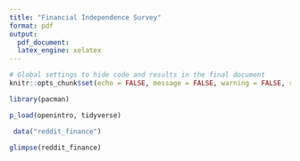 ```yaml
---
title: "Financial Independence Survey"
format: pdf 
output: 
  pdf_document: 
  latex_engine: xelatex
---
```


```r
# Global settings to hide code and results in the final document
knitr::opts_chunk$set(echo = FALSE, message = FALSE, warning = FALSE, results='hide')
```

```r
library(pacman)

p_load(openintro, tidyverse)


```

```r
 data("reddit_finance")
```

```r
glimpse(reddit_finance)
```
